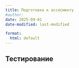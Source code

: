```yaml
---
title: Подготовка к ассесменту
#author:
date: 2025-09-01
date-modified: last-modified

format:
  html: default
---
```



## Тестирование
